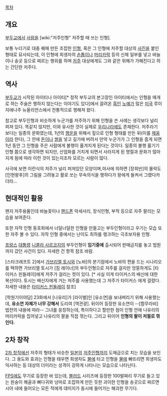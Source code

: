 [[목차]]
== 개요 ==
[[부두교]]에서 [[사람]]을 [wiki:"저주인형" 저주할 때 쓰는 인형].

보통 누더기로 대충 꿰매 만든 조잡한 [[인형]], 혹은 그 인형에 저주할 대상의 [[사진]]을 붙인 형태로 묘사되는데, 이 인형에 희생자의 [[손톱]]이나 [[머리카락]] 등의 신체 일부를 넣고 바늘이나 송곳 등으로 찌르는 행위를 하며 [[저주]] 대상에게도 그와 같은 위해가 가해진다고 하는 간단한 저주다.

== 역사 ==
[[부두교]]가 시작된 아이티나 아이티[* 정작 부두교의 본고장인 아이티에서는 인형을 매개로 하는 주술은 행하지 않는다는 이야기도 있다]에서 끌려온 [[흑인]] [[노예]]가 많은 [[미국]] 루이지애나주 뉴올리언스에서 전통적으로 행해져 왔다.

참고로 부두인형과 비슷하게 누군가를 저주하기 위해 인형을 쓴 사례는 생각보다 널리 퍼져 있다. 똑같지 않지만, 이와 유사한 것이 실제로 [[우리나라]]에도 존재한다. 저주라기 보다는 일종의 문화였는데, 1년의 [[행운]]을 위해서 짚으로 인형 형태를 만든 뒤(이를 [[제웅]]이라 한다), 그 안에 [[돈]]이나 [[쌀]]을 넣고 길가에 버려서 만약 누군가가 그 인형을 줍게 되면 1년 동안 그 인형을 주은 사람에게 불행이 옮겨지게 된다는 것이다. 일종의 불행 옮기기 인형 쯤으로 생각하면 되지만, 산업화를 거치게 되면서 사라지게 된 명절과 문화가 많아지게 됨에 따라 이런 것이 있는지조차 모르는 사람이 많다.

사극에 보면 이런식의 저주가 널리 퍼져있던 모양이며,야사에 의하면 [장희빈]의 몰락도 [인현왕후]의 그림을 그려놓고 활로 쏘는 무속의식을 행하다가 왕에게 들켜서 그랬다카더라...

== 현대적인 활용 ==
왠지 저주용품인데 바늘꽂이나 [[핸드폰]] 악세서리, 장식인형, 부적 등으로 자주 팔리는 모습을 보여준다.

또한 자작 인형 동호회에서 너덜너덜한 인형을 만들고는 부두인형이라고 우기는 모습 또한 자주 볼 수 있다. 자작 인형 중에서는 난이도 최하를 랭크하는 극초보자용 인형.

[[프랑스]] [[대통령]] [[니콜라 사르코지]]의 부두인형이 '''임기중에''' 출시되어 판매금지를 놓고 법원까지 갔던 사건이 있다. 자세한 건 항목 참조 바람.

[스타크래프트 2]에서 [[가브리엘 토시]]와 [노바]의 분기점에서 노바의 편을 드는 시나리오를  택하면 가브리엘 토시가 [짐 레이너]의 부두인형으로 저주를 걸지만 엉뚱하게도 [타이커스 핀들레이]에게 저주가 걸리는 컷이 있다. [* 사실 이게 타이커스의 배신에 대한 복선이다. 토시는 배신자에게 거는 저주를 사용했는데 그 저주가 타이커스 에게 걸렸다. 자세한 내용은 [[타이커스 핀들레이]] 참조]

[학원기이야담] 23화에서 [나유리]가 [라이벌]인 [유소연]을 보내버리기 위해 사용했는데, '''유소연 자체가 너무 강해서''' 도리여 [역관광]. 뒤이어 등장한 유소연이 --[함무라비] 법전의 내용에 따라-- 그녀를 응징하는데, 특이하다고 할만한 점이 인형 안에 나유리의 머리카락을 집어넣고 나유리의 팔을 직접 꺾는다. 그리고 뒤이어 '''인형의 팔이 저절로 꺾인다.'''

== 2차 창작 ==
[[2차 창작]]에선 저주의 형태가 비슷한 [[일본]]의 [[저주인형]]까지 도매금으로 치는 모습을 보인다. 그 용도와 효과는 인형을 태우면 희생자도 [[불]]에 타고 인형을 [[물]]에 빠뜨리면 희생자도 익사하는 등 대상의 더미라는 성격이 강하게 나타나는 모습으로 나타난다.

[[FPS]]에도 무기로 등장한 바 있는데, [[블러드]] 시리즈에 등장한 100발짜리 무기로 들고 있는 원숭이 해골과 뼈다귀와 넝마로 조잡하게 만든 듯한 괴이한 인형을 송곳으로 찌르면 시아 내에 들어오는 모든 적에게 데미지가 동시에 들어가는 해괴한 무기다.
